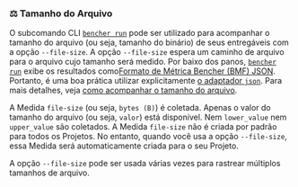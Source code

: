 ### ⚖️ Tamanho do Arquivo

O subcomando CLI <code><a href="/pt/docs/explanation/bencher-run/">bencher run</a></code>
pode ser utilizado para acompanhar o tamanho do arquivo (ou seja, tamanho do binário) de seus entregáveis com a opção `--file-size`.
A opção `--file-size` espera um caminho de arquivo para o arquivo cujo tamanho será medido.
Por baixo dos panos, <code><a href="/pt/docs/explanation/bencher-run/">bencher run</a></code>
exibe os resultados como[Formato de Métrica Bencher (BMF) JSON][bmf].
Portanto, é uma boa prática utilizar explicitamente [o adaptador `json`][json].
Para mais detalhes, veja [como acompanhar o tamanho do arquivo][file size].

A Medida `file-size` (ou seja, `bytes (B)`) é coletada.
Apenas o valor do tamanho do arquivo (ou seja, `valor`) está disponível.
Nem `lower_value` nem `upper_value` são coletados.
A Medida `file-size` não é criada por padrão para todos os Projetos.
No entanto, quando você usa a opção `--file-size`, essa Medida será automaticamente criada para o seu Projeto.

A opção `--file-size` pode ser usada várias vezes para rastrear múltiplos tamanhos de arquivo.

[json]: #-json

[bmf]: /pt/docs/reference/bencher-metric-format/
[file size]: /pt/docs/how-to/track-file-size/